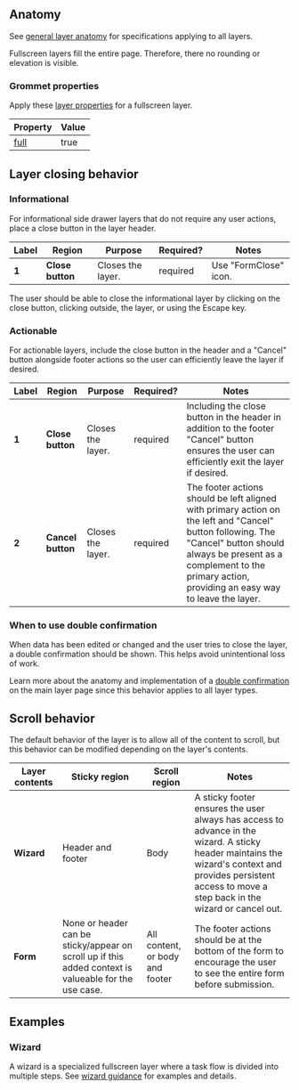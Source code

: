 
## Anatomy

See [general layer anatomy](/components/layer#anatomy) for specifications applying to all layers.

Fullscreen layers fill the entire page. Therefore, there no rounding or elevation is visible.

### Grommet properties

Apply these [layer properties](https://v2.grommet.io/layer) for a fullscreen layer.

| Property                                 | Value |
| ---------------------------------------- | ----- |
| [full](https://v2.grommet.io/layer#full) | true  |

## Layer closing behavior

### Informational

For informational side drawer layers that do not require any user actions, place a close button in the layer header.

<Example plain>
  <FullscreenLayerAnatomy informational />
</Example>

| Label | Region           | Purpose           | Required? | Notes                 |
| ----- | ---------------- | ----------------- | --------- | --------------------- |
| **1** | **Close button** | Closes the layer. | required  | Use "FormClose" icon. |

The user should be able to close the informational layer by clicking on the close button, clicking outside, the layer, or using the Escape key.

### Actionable

For actionable layers, include the close button in the header and a "Cancel" button alongside footer actions so the user can efficiently leave the layer if desired.

<Example plain>
  <FullscreenLayerAnatomy />
</Example>

| Label | Region            | Purpose           | Required? | Notes                                                                                                                                                                                                                                  |
| ----- | ----------------- | ----------------- | --------- | -------------------------------------------------------------------------------------------------------------------------------------------------------------------------------------------------------------------------------------- |
| **1** | **Close button**  | Closes the layer. | required  | Including the close button in the header in addition to the footer "Cancel" button ensures the user can efficiently exit the layer if desired.                                                                                         |
| **2** | **Cancel button** | Closes the layer. | required  | The footer actions should be left aligned with primary action on the left and "Cancel" button following. The "Cancel" button should always be present as a complement to the primary action, providing an easy way to leave the layer. |

### When to use double confirmation

When data has been edited or changed and the user tries to close the layer, a double confirmation should be shown. This helps avoid unintentional loss of work.

Learn more about the anatomy and implementation of a [double confirmation](/components/layer#when-to-use-double-confirmation) on the main layer page since this behavior applies to all layer types.

## Scroll behavior

The default behavior of the layer is to allow all of the content to scroll, but this behavior can be modified depending on the layer's contents.

| Layer contents | Sticky region                                                                                         | Scroll region                   | Notes                                                                                                                                                                                                       |
| -------------- | ----------------------------------------------------------------------------------------------------- | ------------------------------- | ----------------------------------------------------------------------------------------------------------------------------------------------------------------------------------------------------------- |
| **Wizard**     | Header and footer                                                                                     | Body                            | A sticky footer ensures the user always has access to advance in the wizard. A sticky header maintains the wizard's context and provides persistent access to move a step back in the wizard or cancel out. |
| **Form**       | None or header can be sticky/appear on scroll up if this added context is valueable for the use case. | All content, or body and footer | The footer actions should be at the bottom of the form to encourage the user to see the entire form before submission.                                                                                      |

## Examples

### Wizard

A wizard is a specialized fullscreen layer where a task flow is divided into multiple steps. See [wizard guidance](/templates/wizard) for examples and details.
